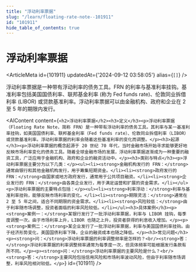 ```yaml
---
title: "浮动利率票据"
slug: "/learn/floating-rate-note--101911"
id: "101911"
hide_table_of_contents: true
---
```



# 浮动利率票据

<ArticleMeta id={101911} updatedAt={'2024-09-12 03:58:05'} alias={`[]`} />
<div className='border-solid border-b border-t-0 my-4 border-[var(--ifm-color-gray-300)]' />

浮动利率票据是一种带有浮动利率的债务工具。FRN 的利率与基准利率挂钩。基准利率包括美国国债利率、联邦基金利率 (称为 Fed funds rate)、伦敦同业拆借利率 (LIBOR) 或贷款基准利率。浮动利率票据可以由金融机构、政府和企业在 2 至 5 年的期限内发行。

<AIContent content={`<h2>浮动利率票据</h2><h3>定义</h3><p>浮动利率票据（Floating Rate Note，简称 FRN）是一种带有浮动利率的债务工具。其利率与某一基准利率挂钩，如美国国债利率、联邦基金利率（Fed funds rate）、伦敦同业拆借利率（LIBOR）或贷款基准利率。浮动利率票据的利率会随着这些基准利率的变化而调整。</p><h3>起源</h3><p>浮动利率票据的概念起源于 20 世纪 70 年代，当时金融市场开始寻求能够更好地反映市场利率变化的债务工具。随着全球金融市场的发展，浮动利率票据逐渐成为一种重要的融资工具，广泛应用于金融机构、政府和企业的融资活动中。</p><h3>类别与特点</h3><p>浮动利率票据主要分为以下几类：</p><ul><li><strong>金融机构发行的 FRN：</strong>通常由银行和其他金融机构发行，用于筹集短期资金。</li><li><strong>政府发行的 FRN：</strong>由国家或地方政府发行，通常用于公共项目融资。</li><li><strong>企业发行的 FRN：</strong>由各类企业发行，用于满足运营和扩展的资金需求。</li></ul><p>浮动利率票据的主要特点包括：</p><ul><li><strong>利率浮动：</strong>利率与基准利率挂钩，能够反映市场利率的变化。</li><li><strong>期限灵活：</strong>通常在 2 至 5 年之间，适合不同期限的资金需求。</li><li><strong>风险较低：</strong>由于利率随市场调整，投资者面临的利率风险较低。</li></ul><h3>具体案例</h3><p><strong>案例一：</strong>某银行发行了一批浮动利率票据，利率与 LIBOR 挂钩，每季度调整一次。由于市场利率上升，LIBOR 也随之上升，投资者获得的利息收入增加。</p><p><strong>案例二：</strong>某企业发行了一批浮动利率票据，利率与美国国债利率挂钩。由于经济形势变化，美国国债利率下降，企业的融资成本也随之降低。</p><h3>常见问题</h3><p><strong>问：</strong>浮动利率票据的利率调整频率是怎样的？<br/><strong>答：</strong>浮动利率票据的利率调整频率通常为每季度一次，但具体频率可能根据发行条款有所不同。</p><p><strong>问：</strong>浮动利率票据的主要风险是什么？<br/><strong>答：</strong>主要风险包括信用风险和市场利率波动风险，但由于利率随市场调整，利率风险相对较低。</p>`} id={101911} />
